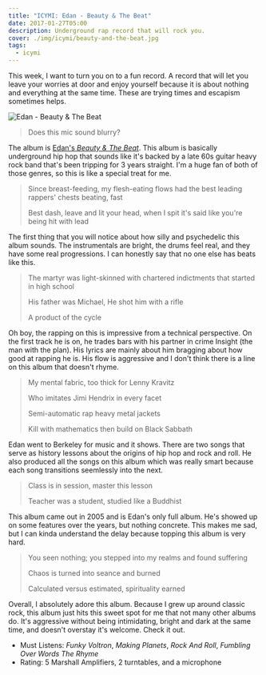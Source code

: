 ```yaml
---
title: "ICYMI: Edan - Beauty & The Beat"
date: 2017-01-27T05:00
description: Underground rap record that will rock you.
cover: ./img/icymi/beauty-and-the-beat.jpg
tags: 
  - icymi
---
```


This week, I want to turn you on to a fun record. A record that will let you
leave your worries at door and enjoy yourself because it is about nothing and
everything at the same time. These are trying times and escapism sometimes
helps.

![Edan - Beauty & The Beat][1]

> Does this mic sound blurry?

The album is [Edan's *Beauty & The Beat*][2]. This album is basically
underground hip hop that sounds like it's backed by a late 60s guitar heavy rock
band that's been tripping for 3 years straight. I'm a huge fan of both of those
genres, so this is like a special treat for me.

> Since breast-feeding, my flesh-eating flows had the best leading rappers' chests beating, fast
>
> Best dash, leave and lit your head, when I spit it's said like you're being hit with lead

The first thing that you will notice about how silly and psychedelic this album
sounds. The instrumentals are  bright, the drums feel real, and they have some
real progressions. I can honestly say that no one else has beats like this.

> The martyr was light-skinned with chartered indictments that started in high school
>
> His father was Michael, He shot him with a rifle
>
> A product of the cycle

Oh boy, the rapping on this is impressive from a technical perspective. On the
first track he is on, he trades bars with his partner in crime Insight (the man
with the plan). His lyrics are mainly about him bragging about how good at
rapping he is. His flow is aggressive and I don't think there is a line on this
album that doesn't rhyme.

> My mental fabric, too thick for Lenny Kravitz
>
> Who imitates Jimi Hendrix in every facet
>
> Semi-automatic rap heavy metal jackets
>
> Kill with mathematics then build on Black Sabbath

Edan went to Berkeley for music and it shows. There are two songs that serve as
history lessons about the origins of hip hop and rock and roll. He also produced
all the songs on this album which was really smart because each song transitions
seemlessly into the next.

> Class is in session, master this lesson
>
> Teacher was a student, studied like a Buddhist

This album came out in 2005 and is Edan's only full album. He's showed up on
some features over the years, but nothing concrete. This makes me sad, but I can
kinda understand the delay because topping this album is very hard.

> You seen nothing; you stepped into my realms and found suffering
>
> Chaos is turned into seance and burned
>
> Calculated versus estimated, spirituality earned

Overall, I absolutely adore this album. Because I grew up around classic rock,
this album just hits this sweet spot for me that not many other albums do. It's
aggressive without being intimidating, bright and dark at the same time, and
doesn't overstay it's welcome. Check it out.

* Must Listens: *Funky Voltron*, *Making Planets*, *Rock And Roll*, *Fumbling
  Over Words The Rhyme*
* Rating: 5 Marshall Amplifiers, 2 turntables, and a microphone

[1]: ./img/icymi/beauty-and-the-beat.jpg
[2]: https://open.spotify.com/album/0E5nyAi6rLhzfrsOxYedX3
